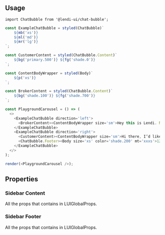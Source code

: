 
## Usage

```
import ChatBubble from '@lendi-ui/chat-bubble';
```

```js
const ExampleChatBubble = styled(ChatBubble)`
    ${mb('xs')}
    ${ml('md')}
    ${mr('lg')}
`;

const CustomerContent = styled(ChatBubble.Content)`
    ${bg('primary.500')} ${fg('shade.0')}
`;

const ContentBodyWrapper = styled(Body)`
    ${p('xs')}
`;

const BrokerContent = styled(ChatBubble.Content)`
    ${bg('shade.100')} ${fg('shade.700')}
`;

const PlaygroundCarousel = () => (
  <>
    <ExampleChatBubble direction='left'>
      <BrokerContent><ContentBodyWrapper size='sm'>Hey this is Lendi. Nice to meet you!</ContentBodyWrapper></BrokerContent>
    </ExampleChatBubble>
    <ExampleChatBubble direction='right'>
      <CustomerContent><ContentBodyWrapper size='sm'>Hi there, I’d like to know something, can you help me to get a loan?</ContentBodyWrapper></CustomerContent>
      <ChatBubble.Footer><Body size='xs' color='shade.200' mt='xxxs'>12:35PM Read</Body></ChatBubble.Footer>
    </ExampleChatBubble>
  </>
);

render(<PlaygroundCarousel />);

```

## Properties

<PropTable>
  <PropTable.Entry name="direction" type="{type Direction = 'left' | 'right';}" defaultValue="left" description="The side direction that ChatBubble component will rendered in the window."/>
</PropTable>

### Sidebar Content
All the props that contains in LUIGlobalProps.

### Sidebar Footer
All the props that contains in LUIGlobalProps.

